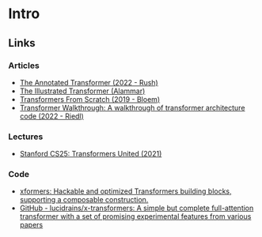 # Intro



## Links


### Articles

- [The Annotated Transformer (2022 - Rush)](http://nlp.seas.harvard.edu/annotated-transformer/)
- [The Illustrated Transformer (Alammar)](http://jalammar.github.io/illustrated-transformer/)
- [Transformers From Scratch (2019 - Bloem)](https://peterbloem.nl/blog/transformers)
- [Transformer Walkthrough: A walkthrough of transformer architecture code (2022 - Riedl)](https://github.com/markriedl/transformer-walkthrough)


### Lectures

- [Stanford CS25: Transformers United (2021)](https://www.youtube.com/playlist?list=PLoROMvodv4rNiJRchCzutFw5ItR_Z27CM)


### Code

- [xformers: Hackable and optimized Transformers building blocks, supporting a composable construction.](https://github.com/facebookresearch/xformers)
- [GitHub - lucidrains/x-transformers: A simple but complete full-attention transformer with a set of promising experimental features from various papers](https://github.com/lucidrains/x-transformers)